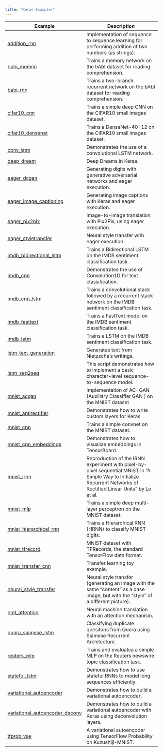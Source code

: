 ```yaml
---
title: "Keras Examples"
---
```


| Example  | Description   |
|----------------------|------------------------------------|
| [addition_rnn](addition_rnn.html) | Implementation of sequence to sequence learning for performing addition of two numbers (as strings). |
| [babi_memnn](babi_memnn.html) | Trains a memory network on the bAbI dataset for reading comprehension. |
| [babi_rnn](babi_rnn.html) | Trains a two-branch recurrent network on the bAbI dataset for reading comprehension. |
| [cifar10_cnn](cifar10_cnn.html) | Trains a simple deep CNN on the CIFAR10 small images dataset. |
| [cifar10_densenet](cifar10_densenet.html) | Trains a DenseNet-40-12 on the CIFAR10 small images dataset. |
| [conv_lstm](conv_lstm.html) | Demonstrates the use of a convolutional LSTM network. |
| [deep_dream](deep_dream.html) | Deep Dreams in Keras. |
| [eager_dcgan](eager_dcgan.html) | Generating digits with generative adversarial networks and eager execution. |
| [eager_image_captioning](eager_image_captioning.html) | Generating image captions with Keras and eager execution. |
| [eager_pix2pix](eager_pix2pix.html) | Image-to-image translation with Pix2Pix, using eager execution. |
| [eager_styletransfer](eager_styletransfer.html) | Neural style transfer with eager execution. |
| [imdb_bidirectional_lstm](imdb_bidirectional_lstm.html) | Trains a Bidirectional LSTM on the IMDB sentiment classification task. |
| [imdb_cnn](imdb_cnn.html) | Demonstrates the use of Convolution1D for text classification. |
| [imdb_cnn_lstm](imdb_cnn_lstm.html) | Trains a convolutional stack followed by a recurrent stack network on the IMDB sentiment classification task. |
| [imdb_fasttext](imdb_fasttext.html) | Trains a FastText model on the IMDB sentiment classification task. |
| [imdb_lstm](imdb_lstm.html) | Trains a LSTM on the IMDB sentiment classification task. |
| [lstm_text_generation](lstm_text_generation.html) | Generates text from Nietzsche's writings. |
| [lstm_seq2seq](lstm_seq2seq.html) | This script demonstrates how to implement a basic character-level sequence-to-sequence model. |
| [mnist_acgan](mnist_acgan.html) | Implementation of AC-GAN (Auxiliary Classifier GAN ) on the MNIST dataset |
| [mnist_antirectifier](mnist_antirectifier.html) | Demonstrates how to write custom layers for Keras |
| [mnist_cnn](mnist_cnn.html) | Trains a simple convnet on the MNIST dataset. |
| [mnist_cnn_embeddings](mnist_cnn_embeddings.html) | Demonstrates how to visualize embeddings in TensorBoard. |
| [mnist_irnn](mnist_irnn.html) | Reproduction of the IRNN experiment with pixel-by-pixel sequential MNIST in "A Simple Way to Initialize Recurrent Networks of Rectified Linear Units" by Le et al. |
| [mnist_mlp](mnist_mlp.html) | Trains a simple deep multi-layer perceptron on the MNIST dataset. |
| [mnist_hierarchical_rnn](mnist_hierarchical_rnn.html) | Trains a Hierarchical RNN (HRNN) to classify MNIST digits. |
| [mnist_tfrecord](mnist_tfrecord.html) | MNIST dataset with TFRecords, the standard TensorFlow data format. |
| [mnist_transfer_cnn](mnist_transfer_cnn.html) | Transfer learning toy example. |
| [neural_style_transfer](neural_style_transfer.html) | Neural style transfer (generating an image with the same “content” as a base image, but with the “style” of a different picture). |
| [nmt_attention](nmt_attention.html) | Neural machine translation with an attention mechanism. |
| [quora_siamese_lstm](quora_siamese_lstm.html) | Classifying duplicate quesitons from Quora using Siamese Recurrent Architecture. | 
| [reuters_mlp](reuters_mlp.html) | Trains and evaluatea a simple MLP on the Reuters newswire topic classification task. |
| [stateful_lstm](stateful_lstm.html) | Demonstrates how to use stateful RNNs to model long sequences efficiently. |
| [variational_autoencoder](variational_autoencoder.html) | Demonstrates how to build a variational autoencoder. |
| [variational_autoencoder_deconv](variational_autoencoder_deconv.html) | Demonstrates how to build a variational autoencoder with Keras using deconvolution layers. |
| [tfprob_vae](tfprob_vae.html) | A variational autoencoder using TensorFlow Probability on Kuzushiji-MNIST. |

<!--
| [cifar10_resnet](cifar10_resnet.html) | Trains a ResNet on the CIFAR10 dataset. |
| [conv_filter_visualization](conv_filter_visualization.html) | Visualization of the filters of VGG16, via gradient ascent in input space. |
| [image_ocr](image_ocr.html) | Trains a convolutional stack followed by a recurrent stack and a CTC logloss function to perform optical character recognition (OCR). |
| [lstm_benchmark](lstm_benchmark.html) | Compares different LSTM implementations on the IMDB sentiment classification task. |
| [mnist_dataset_api](mnist_dataset_api.html) | MNIST classification with TensorFlow's Dataset API. |
| [mnist_net2net](mnist_net2net.html) | Reproduction of the Net2Net experiment with MNIST in "Net2Net: Accelerating Learning via Knowledge Transfer". |
| [mnist_siamese_graph](mnist_siamese_graph.html) | Trains a Siamese multi-layer perceptron on pairs of digits from the MNIST dataset. |
| [mnist_swwae](mnist_swwae.html) | Trains a Stacked What-Where AutoEncoder built on residual blocks on the MNIST dataset. |
| [neural_doodle](neural_doodle.html) | Neural doodle. |
| [reuters_mlp_relu_vs_selu](reuters_mlp_relu_vs_selu.html) | Compares self-normalizing MLPs with regular MLPs.  |
| [lstm_stateful](lstm_stateful.html) | Example script showing how to use a stateful LSTM model
+and how its stateless counterpart performs. |
-->


<!--

These examples are complete however don't yet work properly (see inline comments in 
scripts for details) so we aren't listing them.


| [pretrained_word_embeddings](pretrained_word_embeddings.html) | Loads pre-trained word embeddings (GloVe embeddings) into a frozen Keras Embedding layer, and uses it to train a text classification model on the 20 Newsgroup dataset. |

-->










